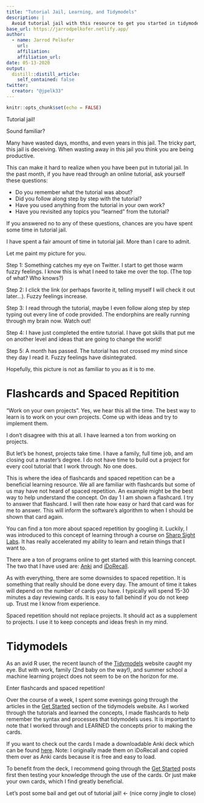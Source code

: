 ```yaml
---
title: "Tutorial Jail, Learning, and Tidymodels"
description: |
  Avoid tutorial jail with this resource to get you started in tidymodels.
base_url: https://jarrodpelkofer.netlify.app/
author:
  - name: Jarrod Pelkofer
    url:
    affiliation:
    affiliation_url: 
date: 05-13-2020
output: 
  distill::distill_article:
    self_contained: false
twitter:
  creator: "@jpelk33"
---
```


```r
knitr::opts_chunk$set(echo = FALSE)
```

Tutorial jail!

Sound familiar?

Many have wasted days, months, and even years in this jail. The tricky part, this jail is deceiving. When wasting away in this jail you think you are being productive.

This can make it hard to realize when you have been put in tutorial jail. In the past month, if you have read through an online tutorial, ask yourself these questions:

*	Do you remember what the tutorial was about?
*	Did you follow along step by step with the tutorial?
*	Have you used anything from the tutorial in your own work?
*	Have you revisited any topics you “learned” from the tutorial?

If you answered no to any of these questions, chances are you have spent some time in tutorial jail.

I have spent a fair amount of time in tutorial jail. More than I care to admit.

Let me paint my picture for you.

Step 1: Something catches my eye on Twitter. I start to get those warm fuzzy feelings. I know this is what I need to take me over the top. (The top of what? Who knows?)

Step 2: I click the link (or perhaps favorite it, telling myself I will check it out later…). Fuzzy feelings increase.

Step 3: I read through the tutorial, maybe I even follow along step by step typing out every line of code provided. The endorphins are really running through my brain now. Watch out!

Step 4: I have just completed the entire tutorial. I have got skills that put me on another level and ideas that are going to change the world!

Step 5: A month has passed. The tutorial has not crossed my mind since they day I read it. Fuzzy feelings have disintegrated. 

Hopefully, this picture is not as familiar to you as it is to me. 

# Flashcards and Spaced Repitition

“Work on your own projects”. Yes, we hear this all the time. The best way to learn is to work on your own projects. Come up with ideas and try to implement them.

I don’t disagree with this at all. I have learned a ton from working on projects.

But let’s be honest, projects take time. I have a family, full time job, and am closing out a master’s degree. I do not have time to build out a project for every cool tutorial that I work through. No one does. 

This is where the idea of flashcards and spaced repetition can be a beneficial learning resource. We all are familiar with flashcards but some of us may have not heard of spaced repetition. An example might be the best way to help understand the concept. On day 1 I am shown a flashcard. I try to answer that flashcard. I will then rate how easy or hard that card was for me to answer. This will inform the software’s algorithm to when I should be shown that card again.

You can find a ton more about spaced repetition by googling it. Luckily, I was introduced to this concept of learning through a course on [Sharp Sight Labs]( https://www.sharpsightlabs.com/). It has really accelerated my ability to learn and retain things that I want to. 

There are a ton of programs online to get started with this learning concept. The two that I have used are: [Anki](https://apps.ankiweb.net/) and [iDoRecall](https://idorecall.com/ ).

As with everything, there are some downsides to spaced repetition. It is something that really should be done every day. The amount of time it takes will depend on the number of cards you have. I typically will spend 15-30 minutes a day reviewing cards. It is easy to fall behind if you do not keep up. Trust me I know from experience.

Spaced repetition should not replace projects. It should act as a supplement to projects. I use it to keep concepts and ideas fresh in my mind. 

# Tidymodels

As an avid R user, the recent launch of the [Tidymodels](https://www.tidymodels.org/) website caught my eye. But with work, family (2nd baby on the way!), and summer school a machine learning project does not seem to be on the horizon for me.

Enter flashcards and spaced repetition!

Over the course of a week, I spent some evenings going through the articles in the [Get Started](https://www.tidymodels.org/start/) section of the tidymodels website. As I worked through the tutorials and learned the concepts, I made flashcards to help remember the syntax and processes that tidymodels uses. It is important to note that I worked through and LEARNED the concepts prior to making the cards.

If you want to check out the cards I made a downloadable Anki deck which can be found [here](https://github.com/jpelkofer/distill_blog/blob/master/_posts/Tidymodels%20Flashcards/tidymodels_basics.apkg). Note: I originally made them on iDoRecall and copied them over as Anki cards because it is free and easy to load.

To benefit from the deck, I recommend going through the [Get Started](https://www.tidymodels.org/start/) posts first then testing your knowledge through the use of the cards. Or just make your own cards, which I find greatly beneficial.

Let’s post some bail and get out of tutorial jail! <- (nice corny jingle to close)


